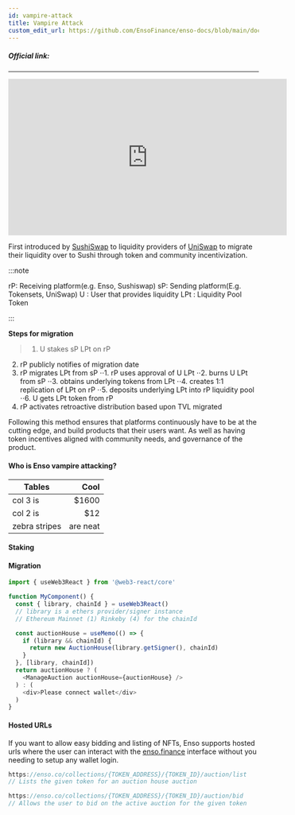 ```yaml
---
id: vampire-attack
title: Vampire Attack
custom_edit_url: https://github.com/EnsoFinance/enso-docs/blob/main/docs/guides/vampire-attack.mdx
---
```


##### Official link:

---


<iframe width="560" height="315" src="https://www.youtube.com/embed/jzdso6YGPro" title="YouTube video player" frameborder="0" allow="accelerometer; autoplay; clipboard-write; encrypted-media; gyroscope; picture-in-picture" allowfullscreen></iframe>


First introduced by [SushiSwap](https://sushi.com/) to liquidity providers of [UniSwap](https://uniswap.org/) to migrate their liquidity over to Sushi through token and community incentivization.


:::note

  rP: Receiving platform(e.g. Enso, Sushiswap)
  sP: Sending platform(E.g. Tokensets, UniSwap)
  U : User that provides liquidity
  LPt : Liquidity Pool Token

:::

**Steps for migration**
> 1. U stakes sP LPt on rP
2. rP publicly notifies of migration date
3. rP migrates LPt from sP
 ⋅⋅1. rP uses approval of U LPt
 ⋅⋅2. burns U LPt from sP
 ⋅⋅3. obtains underlying tokens from LPt
 ⋅⋅4. creates 1:1 replication of LPt on rP
 ⋅⋅5. deposits underlying LPt into rP liquidity pool
 ⋅⋅6. U gets LPt token from rP
4. rP activates retroactive distribution based upon TVL migrated

Following this method ensures that platforms continuously have to be at the cutting edge, and build products that their users want.  As well as having token incentives aligned with community needs, and governance of the product.


#### Who is Enso vampire attacking?
| Tables        | Cool  |
| ------------- |-----:|
| col 3 is      | $1600 |
| col 2 is      | $12 |
| zebra stripes | are neat      |    $1 |



#### Staking




#### Migration






```typescript
import { useWeb3React } from '@web3-react/core'

function MyComponent() {
  const { library, chainId } = useWeb3React()
  // library is a ethers provider/signer instance
  // Ethereum Mainnet (1) Rinkeby (4) for the chainId

  const auctionHouse = useMemo(() => {
    if (library && chainId) {
      return new AuctionHouse(library.getSigner(), chainId)
    }
  }, [library, chainId])
  return auctionHouse ? (
    <ManageAuction auctionHouse={auctionHouse} />
  ) : (
    <div>Please connect wallet</div>
  )
}
```

#### Hosted URLs

If you want to allow easy bidding and listing of NFTs, Enso supports hosted urls where the user can interact with the [enso.finance](https://www.enso.finance/)
interface without you needing to setup any wallet login.

```typescript
https://enso.co/collections/{TOKEN_ADDRESS}/{TOKEN_ID}/auction/list
// Lists the given token for an auction house auction

https://enso.co/collections/{TOKEN_ADDRESS}/{TOKEN_ID}/auction/bid
// Allows the user to bid on the active auction for the given token
```
